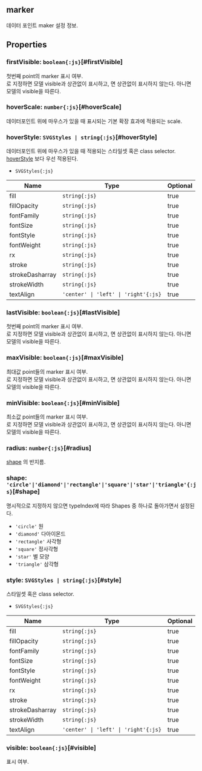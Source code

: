 ## **marker**
데이터 포인트 maker 설정 정보.
## Properties

### firstVisible: `boolean{:js}`[#firstVisible]
첫번째 point의 marker 표시 여부.<br/>
<Content type="keyword" value="true"></Content>로 지정하면 모델 visible과 상관없이 표시하고,
<Content type="keyword" value="false"></Content>면 상관없이 표시하지 않는다.
아니면 모델의 visible을 따른다.  
<DefaultValue value="undefined" contents=""></DefaultValue>
### hoverScale: `number{:js}`[#hoverScale]
데이터포인트 위에 마우스가 있을 때 표시되는 기본 확장 효과에 적용되는 scale.  
<DefaultValue value="1.75" contents=""></DefaultValue>
### hoverStyle: `SVGStyles | string{:js}`[#hoverStyle]
데이터포인트 위에 마우스가 있을 때 적용되는 스타일셋 혹은 class selector.<br/> [hoverStyle](/config/config/series/hoverStyle) 보다 우선 적용된다.  
- `SVGStyles{:js}` 

| Name | Type | Optional |  
| ----- | ----- | ----- |  
| fill | `string{:js}` | true |  
| fillOpacity | `string{:js}` | true |  
| fontFamily | `string{:js}` | true |  
| fontSize | `string{:js}` | true |  
| fontStyle | `string{:js}` | true |  
| fontWeight | `string{:js}` | true |  
| rx | `string{:js}` | true |  
| stroke | `string{:js}` | true |  
| strokeDasharray | `string{:js}` | true |  
| strokeWidth | `string{:js}` | true |  
| textAlign | `'center' \| 'left' \| 'right'{:js}` | true |<DefaultValue value="undefined" contents=""></DefaultValue>
### lastVisible: `boolean{:js}`[#lastVisible]
첫번째 point의 marker 표시 여부.<br/>
<Content type="keyword" value="true"></Content>로 지정하면 모델 visible과 상관없이 표시하고,
<Content type="keyword" value="false"></Content>면 상관없이 표시하지 않는다.
아니면 모델의 visible을 따른다.  
<DefaultValue value="undefined" contents=""></DefaultValue>
### maxVisible: `boolean{:js}`[#maxVisible]
최대값 point들의 marker 표시 여부.<br/>
<Content type="keyword" value="true"></Content>로 지정하면 모델 visible과 상관없이 표시하고,
<Content type="keyword" value="false"></Content>면 상관없이 표시하지 않는다.
아니면 모델의 visible을 따른다.  
<DefaultValue value="undefined" contents=""></DefaultValue>
### minVisible: `boolean{:js}`[#minVisible]
최소값 point들의 marker 표시 여부.<br/>
<Content type="keyword" value="true"></Content>로 지정하면 모델 visible과 상관없이 표시하고,
<Content type="keyword" value="false"></Content>면 상관없이 표시하지 않는다.
아니면 모델의 visible을 따른다.  
<DefaultValue value="undefined" contents=""></DefaultValue>
### radius: `number{:js}`[#radius]
[shape](#shape) 의 반지름.  
<DefaultValue value="4" contents=""></DefaultValue>
### shape: `'circle'|'diamond'|'rectangle'|'square'|'star'|'triangle'{:js}`[#shape]
명시적으로 지정하지 않으면 typeIndex에 따라 Shapes 중 하나로 돌아가면서 설정된다.  
- `'circle'` 원
- `'diamond'` 다아이몬드
- `'rectangle'` 사각형
- `'square'` 정사각형
- `'star'` 별 모양
- `'triangle'` 삼각형

<DefaultValue value="undefined" contents=""></DefaultValue>
### style: `SVGStyles | string{:js}`[#style]
스타일셋 혹은 class selector.  
- `SVGStyles{:js}` 

| Name | Type | Optional |  
| ----- | ----- | ----- |  
| fill | `string{:js}` | true |  
| fillOpacity | `string{:js}` | true |  
| fontFamily | `string{:js}` | true |  
| fontSize | `string{:js}` | true |  
| fontStyle | `string{:js}` | true |  
| fontWeight | `string{:js}` | true |  
| rx | `string{:js}` | true |  
| stroke | `string{:js}` | true |  
| strokeDasharray | `string{:js}` | true |  
| strokeWidth | `string{:js}` | true |  
| textAlign | `'center' \| 'left' \| 'right'{:js}` | true |<DefaultValue value="undefined" contents=""></DefaultValue>
### visible: `boolean{:js}`[#visible]
표시 여부.  
<DefaultValue value="true" contents=""></DefaultValue>